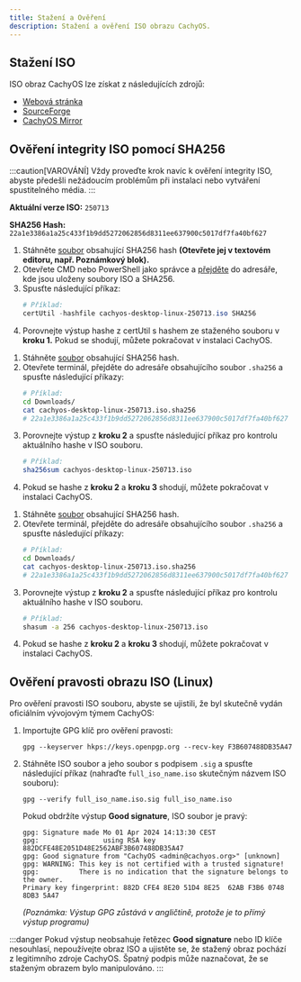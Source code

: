 ```yaml
---
title: Stažení a Ověření
description: Stažení a ověření ISO obrazu CachyOS.
---
```



## Stažení ISO

ISO obraz CachyOS lze získat z následujících zdrojů:

* [Webová stránka](<https://cachyos.org/download>)
* [SourceForge](<https://sourceforge.net/projects/cachyos-arch/files/>)
* [CachyOS Mirror](<https://mirror.cachyos.org/ISO/>)

## Ověření integrity ISO pomocí SHA256

:::caution[VAROVÁNÍ]
Vždy proveďte krok navíc k ověření integrity ISO, abyste předešli nežádoucím problémům při instalaci nebo vytváření spustitelného média.
:::

**Aktuální verze ISO:** `250713`

**SHA256 Hash:** `22a1e3386a1a25c433f1b9dd5272062856d8311ee637900c5017df7fa40bf627`

<Tabs>

<TabItem label='Windows'>

<Steps>

1.  Stáhněte [soubor](https://mirror.cachyos.org/ISO/desktop/250713/cachyos-desktop-linux-250713.iso.sha256) obsahující SHA256 hash **(Otevřete jej v textovém editoru, např. Poznámkový blok).**
2.  Otevřete CMD nebo PowerShell jako správce a [přejděte](<https://www.wikihow.com/Change-Directories-in-Command-Prompt>) do adresáře, kde jsou uloženy soubory ISO a SHA256.
3.  Spusťte následující příkaz:
    ```powershell
    # Příklad:
    certUtil -hashfile cachyos-desktop-linux-250713.iso SHA256
    ```
4.  Porovnejte výstup hashe z certUtil s hashem ze staženého souboru v **kroku 1.** Pokud se shodují, můžete pokračovat v instalaci CachyOS.

</Steps>

</TabItem>

<TabItem label='Linux'>

<Steps>

1.  Stáhněte [soubor](https://mirror.cachyos.org/ISO/desktop/250713/cachyos-desktop-linux-250713.iso.sha256) obsahující SHA256 hash.
2.  Otevřete terminál, přejděte do adresáře obsahujícího soubor `.sha256` a spusťte následující příkazy:
    ```sh
    # Příklad:
    cd Downloads/
    cat cachyos-desktop-linux-250713.iso.sha256
    # 22a1e3386a1a25c433f1b9dd5272062856d8311ee637900c5017df7fa40bf627
    ```
3.  Porovnejte výstup z **kroku 2** a spusťte následující příkaz pro kontrolu aktuálního hashe v ISO souboru.
    ```sh
    # Příklad:
    sha256sum cachyos-desktop-linux-250713.iso
    ```
4.  Pokud se hashe z **kroku 2** a **kroku 3** shodují, můžete pokračovat v instalaci CachyOS.

</Steps>

</TabItem>

<TabItem label='macOS'>

<Steps>

1.  Stáhněte [soubor](https://mirror.cachyos.org/ISO/desktop/250713/cachyos-desktop-linux-250713.iso.sha256) obsahující SHA256 hash.
2.  Otevřete terminál, přejděte do adresáře obsahujícího soubor `.sha256` a spusťte následující příkazy:
    ```sh
    # Příklad:
    cd Downloads/
    cat cachyos-desktop-linux-250713.iso.sha256
    # 22a1e3386a1a25c433f1b9dd5272062856d8311ee637900c5017df7fa40bf627
    ```
3.  Porovnejte výstup z **kroku 2** a spusťte následující příkaz pro kontrolu aktuálního hashe v ISO souboru.
    ```sh
    # Příklad:
    shasum -a 256 cachyos-desktop-linux-250713.iso
    ```
4.  Pokud se hashe z **kroku 2** a **kroku 3** shodují, můžete pokračovat v instalaci CachyOS.

</Steps>

</TabItem>

</Tabs>

## Ověření pravosti obrazu ISO (Linux)

Pro ověření pravosti ISO souboru, abyste se ujistili, že byl skutečně vydán oficiálním vývojovým týmem CachyOS:

<Steps>

1.  Importujte GPG klíč pro ověření pravosti:

    ```shell
    gpg --keyserver hkps://keys.openpgp.org --recv-key F3B607488DB35A47
    ```

2.  Stáhněte ISO soubor a jeho soubor s podpisem `.sig` a spusťte následující příkaz (nahraďte `full_iso_name.iso` skutečným názvem ISO souboru):
    ```shell
    gpg --verify full_iso_name.iso.sig full_iso_name.iso
    ```

    Pokud obdržíte výstup **Good signature**, ISO soubor je pravý:
    ```
    gpg: Signature made Mo 01 Apr 2024 14:13:30 CEST
    gpg:                using RSA key 882DCFE48E2051D48E2562ABF3B607488DB35A47
    gpg: Good signature from "CachyOS <admin@cachyos.org>" [unknown]
    gpg: WARNING: This key is not certified with a trusted signature!
    gpg:          There is no indication that the signature belongs to the owner.
    Primary key fingerprint: 882D CFE4 8E20 51D4 8E25  62AB F3B6 0748 8DB3 5A47
    ```
    *(Poznámka: Výstup GPG zůstává v angličtině, protože je to přímý výstup programu)*

</Steps>

:::danger
Pokud výstup neobsahuje řetězec **Good signature** nebo ID klíče nesouhlasí, nepoužívejte obraz ISO a ujistěte se, že stažený obraz pochází z legitimního zdroje CachyOS. Špatný podpis může naznačovat, že se staženým obrazem bylo manipulováno.
:::

